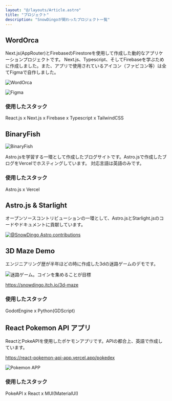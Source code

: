 ```yaml
---
layout: "@/layouts/Article.astro"
title: "プロジェクト"
description: "SnowDingoが関わったプロジェクト一覧"
---
```


<PageHeadline title={frontmatter.title} />



## WordOrca 
Next.js(AppRouter)とFirebaseのFirestoreを使用して作成した動的なアプリケーションプロジェクトです。
Next.js、Typescript、そしてFirebaseを学ぶために作成しました。また、アプリで使用されているアイコン（ファビコン等）は全てFigmaで自作しました。

![WordOrca](/WordOrca.png)

![Figma](/Figma.png)

### 使用したスタック
React.js x Next.js x Firebase x Typescript x TailwindCSS


## BinaryFish

![BinaryFish](/BinaryFish.png)

Astro.jsを学習する一環として作成したブログサイトです。Astro.jsで作成したブログをVercelでホスティングしています。
対応言語は英語のみです。

### 使用したスタック
Astro.js x Vercel 


## Astro.js & Starlight
オープンソースコントリビューションの一環として、Astro.jsとStarlight.jsのコードやドキュメントに貢献しています。

[![@SnowDingo Astro contributions](https://astro.badg.es/v2/contributor/SnowDingo.svg)](https://astro.badg.es/contributor/SnowDingo/)


## 3D Maze Demo
エンジニアリング歴が半年ほどの時に作成した3dの迷路ゲームのデモです。

![迷路ゲーム。コインを集めることが目標](/Maze.png)

https://snowdingo.itch.io/3d-maze


### 使用したスタック
GodotEngine x Python(GDScript)


## React Pokemon API アプリ
ReactとPokeAPIを使用したポケモンアプリです。APIの都合上、英語で作成しています。

https://react-pokemon-api-app.vercel.app/pokedex

![Pokemon APP](/Pokemon.png)

### 使用したスタック
PokeAPI x React x MUI(MaterialUI)

